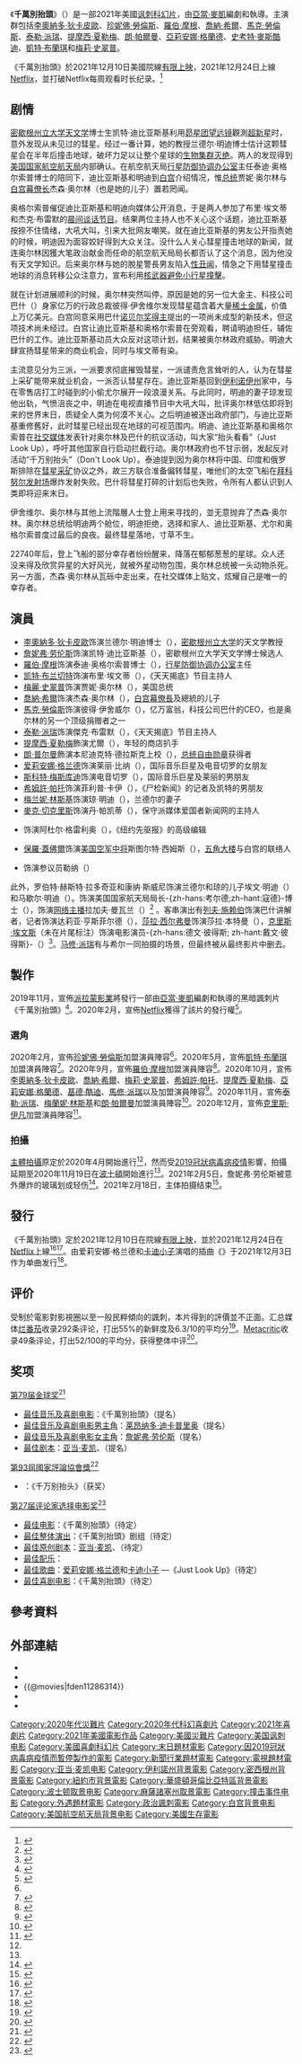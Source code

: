 {{NoteAT
|G1=Show
|G2=Movie
|T=zh-cn:不要抬头; zh-hant:千萬別抬頭;
|1=zh-cn:不要抬头; zh-hans:千万别抬头; zh-hant:千萬別抬頭;
|2=zh-cn:斯科特·梅斯库迪; zh-tw:史考特·麥斯酷迪
|3=zh-hans:巴什; zh-hant:貝許
|4=zh-hans:兰德尔·明迪; zh-hant:藍道·明迪
|5=zh-hans:兰德尔; zh-hant:藍道
|6=zh-hans:凯特·迪比亚斯基; zh-hant:凱特·狄比斯基
|7=zh-hans:迪比亚斯基; zh-hant:狄比斯基
|8=zh-hans:泰迪·奥格尔索普; zh-hant:泰迪·奧格索普
|9=zh-hans:奥格尔索普; zh-hant:奧格索普
|10=zh-hans:布里·埃文蒂; zh-hant:布莉·埃文提
|11=zh-hans:布里; zh-hant:布莉
|12=zh-hans:埃文蒂; zh-hant:埃文提
|13=zh-hans:贾妮·奥尔林; zh-hant:潔妮·歐林
|14=zh-hans:贾妮; zh-hant:潔妮
|15=zh-hans:奥尔林; zh-hant:歐林
|16=zh-hans:彼得·伊舍威尔; zh-hant:彼得·伊許威爾
|17=zh-hans:伊舍威尔; zh-hant:伊許威爾 
|18=zh-hans:莱丽·比纳; zh-hant:蕾莉·比納
|19=zh-hans:电音切罗; zh-hant:DJ切羅
|20=zh-hans:本尼迪克特·德拉斯克; zh-hant:班尼狄克·崔斯克
|21=zh-hans:菲利普; zh-hant:菲利浦
|22=zh-hans:阿杜尔·格雷利奥; zh-hant:亞度·葛里歐
|23=zh-hans:帕凯蒂; zh-hant:包凱堤
|24=zh-hans:天天揭底; zh-hant:每日爆料秀
}}
{{Infobox film
| name           = 千萬別抬頭
| original_name  = {{lang|en|''Don't Look Up''}}
| image          = Don't Look Up Poster.jpg
| caption        = 電影海報
| director       = [[亞當·麥凱|亞當·麥凱]]
| producer       = 亞當·麥凱<br/>凱文·梅賽克
| writer         = 亞當·麥凱
| story          = 亞當·麥凱<br/>{{le|大偉·斯洛達|David Sirota}}
| based_on       = 
| starring       = {{Plain list|
* [[李奧納多·狄卡皮歐|李奧納多·狄卡皮歐]]
* [[珍妮佛·勞倫斯|珍妮佛·勞倫斯]]
* [[羅伯·摩根|羅伯·摩根]]
* [[喬納·希爾|喬納·希爾]]
* [[馬克·勞倫斯|馬克·勞倫斯]]
* [[泰勒·派瑞|泰勒·派瑞]]
* [[提摩西·夏勒梅|提摩西·夏勒梅]]
* [[朗·帕爾曼|朗·帕爾曼]]
* [[亞莉安娜·格蘭德|亞莉安娜·格蘭德]]
* [[卡迪小子|斯科特·梅斯库迪]]
* [[凱特·布蘭琪|凱特·布蘭琪]]
* [[梅莉·史翠普|梅莉·史翠普]]
}}
| music          = {{le|尼可拉斯·布泰爾|Nicholas Britell}}
| cinematography = [[萊納斯·桑德格倫|萊納斯·桑德格倫]]
| editing        = {{le|漢克·考文|Hank Corwin}}
| studio         = {{lang|en|Hyperobject Industries}}
| distributor    = [[Netflix|Netflix]]
| released       = {{film date|2021|12|10|美國|2021|12|24|全球}}
| runtime        = 138分鐘
| country        = 美國
| language       = 英語
| budget         = 7500萬美元<ref>{{cite web|url=https://www.news18.com/news/buzz/dont-look-up-cast-has-everyone-convinced-netflixs-budget-limit-does-not-exist-4196150.html|title=Don't Look Up Cast Has Everyone Convinced Netflix's Budget Limit Does Not Exist|website=[[News18|News18]]|access-date=2021-09-29|archive-date=2021-09-29|archive-url=https://web.archive.org/web/20210929030603/https://www.news18.com/news/buzz/dont-look-up-cast-has-everyone-convinced-netflixs-budget-limit-does-not-exist-4196150.html|url-status=live}}</ref>
| gross          = 73萬美元<ref name="NUM">{{Cite The Numbers |id=Dont-Look-Up-(2021) |title= Don't Look Up (2021) |access-date=2021-12-26}}</ref>
| cn_name        = 不要抬头
| hk_name        = 千萬別抬頭
| tw_name        = 千萬別抬頭
| sg_name        = 千万别抬头
}}
《'''千萬別抬頭'''》（{{lang-en|''Don't Look Up''}}）是一部2021年美國[[讽刺|讽刺]][[科幻片|科幻片]]，由[[亞當·麥凱|亞當·麥凱]]編劇和執導。主演群包括[[李奧納多·狄卡皮歐|李奧納多·狄卡皮歐]]、[[珍妮佛·勞倫斯|珍妮佛·勞倫斯]]、[[羅伯·摩根|羅伯·摩根]]、[[喬納·希爾|喬納·希爾]]、[[馬克·勞倫斯|馬克·勞倫斯]]、[[泰勒·派瑞|泰勒·派瑞]]、[[提摩西·夏勒梅|提摩西·夏勒梅]]、[[朗·帕爾曼|朗·帕爾曼]]、[[亞莉安娜·格蘭德|亞莉安娜·格蘭德]]、[[基德·酷迪|史考特·麥斯酷迪]]、[[凱特·布蘭琪|凱特·布蘭琪]]和[[梅莉·史翠普|梅莉·史翠普]]。

《千萬別抬頭》於2021年12月10日美國院線[[有限上映|有限上映]]，2021年12月24日上線[[Netflix|Netflix]]，並打破Netflix每周观看时长纪录。<ref>{{cite news |title=《不要抬头》打破Netflix每周观看时长纪录 |url=https://cn.wsj.com/articles/%E4%B8%8D%E8%A6%81%E6%8A%AC%E5%A4%B4-%E6%89%93%E7%A0%B4netflix%E6%AF%8F%E5%91%A8%E8%A7%82%E7%9C%8B%E6%97%B6%E9%95%BF%E7%BA%AA%E5%BD%95-11641524147 |accessdate=2022-01-08 |archive-date=2022-01-08 |archive-url=https://web.archive.org/web/20220108074018/https://cn.wsj.com/articles/%E4%B8%8D%E8%A6%81%E6%8A%AC%E5%A4%B4-%E6%89%93%E7%A0%B4netflix%E6%AF%8F%E5%91%A8%E8%A7%82%E7%9C%8B%E6%97%B6%E9%95%BF%E7%BA%AA%E5%BD%95-11641524147 }}</ref>

== 剧情 ==
[[密歇根州立大学|密歇根州立大学]][[天文学|天文学]]博士生凯特·迪比亚斯基利用[[昴星团望远镜|昴星团望远镜]]觀測[[超新星|超新星]]时，意外发现从未见过的彗星。经过一番计算，她的教授兰德尔·明迪博士估计这颗彗星会在半年后撞击地球，破坏力足以让整个星球的[[生物集群灭绝|生物集群灭绝]]。两人的发现得到[[美国国家航空航天局|美国国家航空航天局]]内部确认。在航空航天局[[行星防御协调办公室|行星防御协调办公室]]主任泰迪·奥格尔索普博士的陪同下，迪比亚斯基和明迪到[[白宫|白宫]]介绍情况，惟[[美国总统|总统]]贾妮·奥尔林与[[白宫幕僚长|白宫幕僚长]]杰森·奥尔林（也是她的儿子）置若罔闻。

奥格尔索普催促迪比亚斯基和明迪向媒体公开消息，于是两人参加了布里·埃文蒂和杰克·布雷默的[[晨间新闻|晨间谈话节目]]。结果两位主持人也不关心这个话题，迪比亚斯基按捺不住情绪，大吼大叫，引来大批网友嘲笑。就在迪比亚斯基的男友公开指责她的时候，明迪因为面容姣好得到大众关注。没什么人关心彗星撞击地球的新闻，就连奥尔林因獲大笔政治献金而任命的航空航天局局长都否认了这个消息，因为他没有天文学知识。后来奥尔林与她的脫星警長男友陷入[[性丑闻|性丑闻]]，情急之下用彗星撞击地球的消息转移公众注意力，宣布利用[[核武器|核武器]][[避免小行星撞擊|避免小行星撞擊]]。

就在计划进展顺利的时候，奥尔林突然叫停，原因是她的另一位大金主、科技公司巴什（{{Lang|en|BASH}}）身家亿万的行政总裁彼得·伊舍维尔发现彗星蕴含着大量[[稀土金属|稀土金属]]，价值上万亿美元。白宫同意采用巴什[[諾貝爾獎得主列表|诺贝尔奖得主]]提出的一项尚未成型的新技术，但这项技术尚未经过{{tsl|en|scholarly peer review|学术同行评审}}。白宫让迪比亚斯基和奥格尔索普在旁观看，聘请明迪担任{{tsl|en|Science Advisor to the President|总统科学顾问}}，辅佐巴什的工作。迪比亚斯基动员大众反对这项计划，结果被奥尔林政府威胁。明迪大肆宣扬彗星带来的商业机会，同时与埃文蒂有染。

主流意见分为三派，一派要求彻底摧毁彗星，一派谴责危言耸听的人，认为在彗星上采矿能带来就业机会，一派否认彗星存在。迪比亚斯基回到[[伊利诺伊州|伊利诺伊州]]家中，与在零售店打工时碰到的小偷尤尔展开一段浪漫关系。与此同时，明迪的妻子琼发现他出轨，气愤沮丧之中，明迪在电视直播节目中大吼大叫，批评奥尔林低估即将到来的世界末日，质疑全人类为何漠不关心。之后明迪被逐出政府部门，与迪比亚斯基重修舊好，此时彗星已经出现在地球的可视范围内。明迪、迪比亚斯基和奥格尔索普在[[社交媒体|社交媒体]]发表针对奥尔林及巴什的抗议活动，叫大家“抬头看看”（Just Look Up），呼吁其他国家自行启动拦截行动。奥尔林政府也不甘示弱，发起反对活动“千万别抬头”（Don't Look Up）。泰迪提到因为奥尔林将中国、印度和俄罗斯排除在[[小行星採礦|彗星采矿]]协议之外，故三方联合准备偏转彗星，唯他们的太空飞船在[[拜科努尔发射场|拜科努尔发射场]]爆炸发射失败。巴什将彗星打碎的计划后也失败，令所有人都认识到人类即将迎来末日。

伊舍维尔、奥尔林与其他上流階層人士登上用来寻找{{tsl|en|Earth analog|类地行星}}的{{tsl|en|Sleeper ship|睡眠飞船}}，並无意抛弃了杰森·奥尔林。奥尔林总统给明迪两个舱位，明迪拒绝，选择和家人、迪比亚斯基、尤尔和奥格尔索普度过最后的良夜。最终彗星落地，寸草不生。

22740年后，登上飞船的部分幸存者纷纷醒来，降落在郁郁葱葱的星球。众人还没来得及欣赏异星的大好风光，就被外星动物包围，奥尔林总统被一头动物杀死。另一方面，杰森·奥尔林从瓦砾中走出来，在社交媒体上贴文，炫耀自己是唯一的幸存者。

== 演員 ==
{{Multiple image|perrow=2|total_width=250
| image1 = Leonardo Dicaprio Cannes 2019.jpg
| image2 = Jennifer Lawrence in 2016.jpg 
| footer = 电影由[[莱昂纳多·迪卡普里奥|莱昂纳多·迪卡普里奥]]（左）和[[詹妮弗·劳伦斯|詹妮弗·劳伦斯]]（右）主演，他们饰演发现这颗称为“-{zh-hans:地球杀手;zh-hant:行星殺手}-”的彗星的天文学家。
}}

<!--- 以片尾演职员表排列 --->
* [[李奧納多·狄卡皮歐|李奧納多·狄卡皮歐]]饰演兰德尔·明迪博士（{{lang|en|Dr. Randall Mindy}}），[[密歇根州立大学|密歇根州立大学]]的天文学教授
* [[詹妮弗·劳伦斯|詹妮弗·劳伦斯]]饰演凯特·迪比亚斯基（{{lang|en|Kate Dibiasky}}），密歇根州立大学天文学博士候选人
* [[羅伯·摩根|羅伯·摩根]]饰演泰迪·奥格尔索普博士（{{lang|en|Dr. Teddy Oglethorpe}}），[[行星防御协调办公室|行星防御协调办公室]]主任
* [[凯特·布兰切特|凯特·布兰切特]]饰演布里·埃文蒂（{{lang|en|Brie Evantee}}），《天天揭底》节目主持人
* [[梅麗·史翠普|梅麗·史翠普]]饰演贾妮·奥尔林（{{lang|en|Janie Orlean}}），美国总统
* [[喬納·希爾|喬納·希爾]]饰演杰森·奥尔林（{{lang|en|Jason Orlean}}），[[白宫幕僚長|白宫幕僚長]]及總統的儿子
* [[馬克·勞倫斯|馬克·勞倫斯]]饰演彼得·伊舍威尔（{{lang|en|Peter Isherwell}}），亿万富翁，科技公司巴什的CEO，也是奥尔林的另一个顶级捐赠者之一
* [[泰勒·派瑞|泰勒·派瑞]]饰演傑克·布雷默（{{lang|en|Jack Bremmer}}），《天天揭底》节目主持人
* [[提摩西·夏勒梅|提摩西·夏勒梅]]飾演尤爾（{{lang|en|Yule}}），年轻的商店扒手
* [[朗·普尔曼|朗·普尔曼]]飾演本尼迪克特·德拉斯克上校（{{lang|en|Colonel Benedict Drask}}），[[总统自由勋章|总统自由勋章]]获得者
* [[爱莉安娜·格兰德|爱莉安娜·格兰德]]饰演莱丽·比纳（{{lang|en|Riley Bina}}），国际音乐巨星及电音切罗的女朋友
* [[卡迪小子|斯科特·梅斯库迪]]饰演电音切罗（{{lang|en|DJ Chello}}），国际音乐巨星及莱丽的男朋友
* [[希姆許·帕托|希姆許·帕托]]饰演菲利普·卡伊（{{lang|en|Phillip Kaj}}），《尸检新闻》的记者及凯特的男朋友
* [[梅兰妮·林斯基|梅兰妮·林斯基]]饰演琼·明迪（{{lang|en|June Mindy}}），兰德尔的妻子
* [[麥克·切克里斯|麥克·切克里斯]]饰演丹·帕凯蒂（{{lang|en|Dan Pawketty}}），保守派媒体爱国者新闻网的主持人
* {{le|湯摩爾·席勒|Tomer Sisley}}饰演阿杜尔·格雷利奥（{{lang|en|Adul Grelio}}），《纽约先驱报》的高级编辑
* [[保羅·蓋佛爾|保羅·蓋佛爾]]饰演[[美国空军|美国空军]][[中将|中将]]斯图尔特·西姆斯（{{lang|en|Stuart Themes}}），[[五角大楼|五角大楼]]与白宫的联络人
* {{Le|罗伯特·乔伊|Robert Joy}}饰演参议员勒纳（{{lang|en|Congressman Tenant}}）

此外，罗伯特·赫斯特·拉多奇亚和康纳·斯威尼饰演兰德尔和琼的儿子埃文·明迪（{{lang|en|Evan Mindy}}）和马歇尔·明迪（{{lang|en|Marshall Mindy}}）。{{Le|海缇安·朴|Hettienne Park}}饰演美国国家航天局局长-{zh-hans:考尔德;zh-hant:寇德}-博士（{{lang|en|Dr. Calder}}），{{Le|伊沙恩·哈塔尔|Ishaan Khatter}}饰演[[网络主播|网络主播]]拉加夫·曼瓦兰（{{lang|en|Raghav Manavalan}}）<ref>{{cite news|url=https://indianexpress.com/article/entertainment/hollywood/ishaan-khatter-cameo-dont-look-up-leonardo-dicaprio-meryl-streep-7689570/|title=Ishaan Khatter teases cameo in Don't Look Up, can't believe he's in the same montage as Leonardo DiCaprio and 'GOAT' Meryl Streep|website=The Indian Express|date=December 25, 2021|accessdate=2022-01-03|archive-date=2022-01-07|archive-url=https://web.archive.org/web/20220107190323/https://indianexpress.com/article/entertainment/hollywood/ishaan-khatter-cameo-dont-look-up-leonardo-dicaprio-meryl-streep-7689570/}}</ref> 。客串演出有[[列夫·施赖伯|列夫·施赖伯]]饰演巴什讲解者，记者{{Le|阿什莉·班菲尔德|Ashleigh Banfield}}饰演达莉亚·亨斯菲尔德（{{lang|en|Dalia Hensfield}}），[[莎拉·席爾蔓|莎拉·西尔弗曼]]饰演莎拉·本特曼（{{lang|en|Sarah Benterman}}），[[克里斯·埃文斯|克里斯·埃文斯]]（未在片尾标注）饰演电影演员-{zh-hans:德文·彼得斯; zh-hant:戴文·彼得斯}-（{{lang|en|Devin Peters}}）<ref>{{Cite web|last=Kotiya|first=Shruti|date=2021-12-25|title='Don't Look Up': Surprise cameos in Netflix film|url=https://www.sportskeeda.com/pop-culture/don-t-look-up-surprise-cameos-netflix-film|url-status=live|access-date=2021-12-28|website=[[Sportskeeda|Sportskeeda]]|language=en-us|archive-date=2022-05-13|archive-url=https://web.archive.org/web/20220513084853/https://www.sportskeeda.com/pop-culture/don-t-look-up-surprise-cameos-netflix-film}}</ref>。[[马修·派瑞|马修·派瑞]]有与希尔一同拍摄的场景，但最终被从最终影片中删去。

== 製作 ==
2019年11月，宣佈[[派拉蒙影業|派拉蒙影業]]將發行一部由[[亞當·麥凱|亞當·麥凱]]編劇和執導的黑暗諷刺片《千萬別抬頭》<ref>{{cite web|first=Mike|last=Fleming Jr.|title=Adam McKay On New Paramount Film Deal, The Meteor Movie He’ll Next Helm & The Superhero As Cinema Argument|url=https://deadline.com/2019/11/adam-mckay-new-paramount-film-deal-hyper0bject-industries-meteor-movie-superhero-argument-scorsese-1202781204/|date=2019-11-08|website=[[Deadline_Hollywood|Deadline Hollywood]]|access-date=2020-10-14|archive-date=2019-11-15|archive-url=https://web.archive.org/web/20191115045133/https://deadline.com/2019/11/adam-mckay-new-paramount-film-deal-hyper0bject-industries-meteor-movie-superhero-argument-scorsese-1202781204/|dead-url=no}}</ref>。2020年2月，宣佈[[Netflix|Netflix]]獲得了該片的發行權<ref name="Netflixacquistion">{{cite web|first=Anthony|last=D'Alessandro|title=Netflix Takes Adam McKay Meteor Movie ‘Don’t Look Up’; Jennifer Lawrence To Star|url=https://deadline.com/2020/02/netflix-jennifer-lawrence-stars-in-adam-mckay-dont-look-up-movie-1202862654/|date=2020-02-19|website=Deadline Hollywood|access-date=2020-10-14|archive-date=2020-02-24|archive-url=https://web.archive.org/web/20200224093847/https://deadline.com/2020/02/netflix-jennifer-lawrence-stars-in-adam-mckay-dont-look-up-movie-1202862654/|dead-url=no}}</ref>。

=== 選角 ===
2020年2月，宣佈[[珍妮佛·勞倫斯|珍妮佛·勞倫斯]]加盟演員陣容<ref name="Netflixacquistion" />。2020年5月，宣佈[[凱特·布蘭琪|凱特·布蘭琪]]加盟演員陣容<ref>{{cite web|last=Sneider|first=Jeff|url=https://collider.com/cate-blanchett-jennifer-lawrence-adam-mckay-netflix-dont-look-up/|title=Exclusive: Cate Blanchett to Join Jennifer Lawrence in Adam McKay’s Netflix Movie|publisher=[[Collider_(網站)|Collider]]|date=2020-05-11|accessdate=2020-10-14|archive-date=2020-05-17|archive-url=https://web.archive.org/web/20200517051653/https://collider.com/cate-blanchett-jennifer-lawrence-adam-mckay-netflix-dont-look-up/|dead-url=no}}</ref>。2020年9月，宣佈[[羅伯·摩根|羅伯·摩根]]加盟演員陣容<ref>{{cite web|last=Kroll|first=Justin|url=https://deadline.com/2020/09/rob-morgan-jennifer-lawrence-in-adam-mckay-netflixs-dont-look-up-1234573801/|title=Rob Morgan Set To Co-Star Opposite Jennifer Lawrence in Adam McKay And Netflix’s ‘Don’t Look Up’|publisher=[[Deadline_Hollywood|Deadline Hollywood]]|date=2020-09-09|accessdate=2020-10-14|archive-date=2020-09-19|archive-url=https://web.archive.org/web/20200919032347/https://deadline.com/2020/09/rob-morgan-jennifer-lawrence-in-adam-mckay-netflixs-dont-look-up-1234573801/|dead-url=no}}</ref>。2020年10月，宣佈[[李奧納多·狄卡皮歐|李奧納多·狄卡皮歐]]、[[喬納·希爾|喬納·希爾]]、[[梅莉·史翠普|梅莉·史翠普]]、[[希姆許·帕托|希姆許·帕托]]、[[提摩西·夏勒梅|提摩西·夏勒梅]]、[[亞莉安娜·格蘭德|亞莉安娜·格蘭德]]、[[基德·酷迪|基德·酷迪]]、[[馬修·派瑞|馬修·派瑞]]以及{{le|湯摩爾·席勒|Tomer Sisley}}加盟演員陣容<ref name="2020Oct">{{cite web|last=Kit|first=Borys|url=https://www.hollywoodreporter.com/news/leonardo-dicaprio-meryl-streep-join-jennifer-lawrence-in-adam-mckays-dont-look-up|title=Leonardo DiCaprio, Meryl Streep Join Jennifer Lawrence in Adam McKay's 'Don’t Look Up'|publisher=[[The_Hollywood_Reporter|The Hollywood Reporter]]|date=2020-10-14|accessdate=2020-10-14|archive-date=2020-11-17|archive-url=https://web.archive.org/web/20201117102221/https://www.hollywoodreporter.com/news/leonardo-dicaprio-meryl-streep-join-jennifer-lawrence-in-adam-mckays-dont-look-up|dead-url=no}}</ref>。2020年11月，宣佈[[泰勒·派瑞|泰勒·派瑞]]、[[梅蘭妮·林斯基|梅蘭妮·林斯基]]和[[朗·帕爾曼|朗·帕爾曼]]加盟演員陣容<ref>{{cite web|url=https://www.hollywoodreporter.com/news/tyler-perry-melanie-lynskey-ron-perlman-join-adam-mckays-dont-look-up-exclusive?preview=true&preview_id=4095540|title=Tyler Perry, Melanie Lynskey, Ron Perlman Join Adam McKay's 'Don't Look Up' (Exclusive)|website=[[The_Hollywood_Reporter|The Hollywood Reporter]]|first=Borys|last=Kit|date=2020-11-20|accessdate=2020-11-20|archive-date=2020-11-20|archive-url=https://web.archive.org/web/20201120205503/https://www.hollywoodreporter.com/news/tyler-perry-melanie-lynskey-ron-perlman-join-adam-mckays-dont-look-up-exclusive?preview=true&preview_id=4095540|dead-url=no}}</ref>。2020年12月，宣佈[[克里斯·伊凡|克里斯·伊凡]]加盟演員陣容<ref>{{cite web|last=Kroll|first=Justin|url=https://deadline.com/2020/12/chris-evans-adam-mckays-netflix-1234653886/|title=Chris Evans Joins Adam McKay’s Next Movie For Netflix|access-date=2020-12-10|date=2020-12-10|work=[[Deadline_Hollywood|Deadline Hollywood]]|archive-date=2020-12-10|archive-url=https://web.archive.org/web/20201210215820/https://deadline.com/2020/12/chris-evans-adam-mckays-netflix-1234653886/|dead-url=no}}</ref>。

=== 拍攝 ===
[[主體拍攝|主體拍攝]]原定於2020年4月開始進行<ref name="Netflixacquistion" />，然而受[[2019冠狀病毒病疫情|2019冠狀病毒病疫情]]影響，拍攝延期至2020年11月19日在[[波士頓|波士頓]]開始進行<ref name="2020Oct" />。2021年2月5日，詹妮弗·劳伦斯被意外爆炸的玻璃划成轻伤<ref>{{cite web|last=Wilkinson|first=Joseph|url=https://www.nydailynews.com/snyde/ny-jennifer-lawrence-injured-dont-look-up-boston-20210206-aha5jtq56jbvnn7nh3z3ilkvli-story.html|title=Jennifer Lawrence injured on "Don't Look Up" set in Boston|access-date=2021-02-05|date=2021-02-05|work=New York Daily News|archive-date=2021-02-06|archive-url=https://web.archive.org/web/20210206004850/https://www.nydailynews.com/snyde/ny-jennifer-lawrence-injured-dont-look-up-boston-20210206-aha5jtq56jbvnn7nh3z3ilkvli-story.html|url-status=live}}</ref>。2021年2月18日，主体拍摄结束<ref>{{cite web|last=Slane|first=Kevin|url=https://www.boston.com/culture/entertainment/2021/02/18/dont-look-up-wraps-filming-boston|title="Don't Look Up" wraps filming after 3 months in Massachusetts|access-date=2021-02-18|date=2021-02-18|work=Boston.com|archive-date=2021-02-19|archive-url=https://web.archive.org/web/20210219035958/https://www.boston.com/culture/entertainment/2021/02/18/dont-look-up-wraps-filming-boston|url-status=live}}</ref>。

== 發行 ==
《千萬別抬頭》定於2021年12月10日在院線[[有限上映|有限上映]]，並於2021年12月24日在[[Netflix|Netflix]]上線<ref>{{cite web|title=Netflix Releases Dates for Leonardo DiCaprio and Jennifer Lawrence’s ‘Don’t Look Up,’ Jane Campion’s ‘The Power of the Dog’ and More|url=https://variety.com/2021/film/news/netflix-film-release-dates-dont-look-up-power-of-the-dog-1235046867/|magazine=[[Variety_(magazine)|Variety]]|first=Rebecca|last=Rubin|date=2021-08-23|access-date=2021-08-23|archive-date=2021-08-29|archive-url=https://web.archive.org/web/20210829200151/https://variety.com/2021/film/news/netflix-film-release-dates-dont-look-up-power-of-the-dog-1235046867/}}</ref><ref>{{cite web|title=Netflix Reveals Premiere Dates for Adam McKay’s ‘Don’t Look Up,’ Sandra Bullock Starrer ‘The Unforgivable,’ More Fall Movies|url=https://www.hollywoodreporter.com/movies/movie-news/netflix-movie-premiere-dates-fall-winter-2021-1235001704/|magazine=[[The_Hollywood_Reporter|The Hollywood Reporter]]|first=Ariana|last=Brockington|date=2021-08-23|access-date=2021-08-23|archive-date=2021-08-23|archive-url=https://web.archive.org/web/20210823210252/https://www.hollywoodreporter.com/movies/movie-news/netflix-movie-premiere-dates-fall-winter-2021-1235001704/}}</ref>。由爱莉安娜·格兰德和[[卡迪小子|卡迪小子]]演唱的插曲《{{le|Just Look Up|Just Look Up}}》于2021年12月3日作为单曲发行<ref>{{cite magazine|url=https://www.nme.com/news/music/ariana-grande-kid-cudi-collaboration-just-look-up-clip-listen-3098626%3fa|title=Hear Ariana Grande and Kid Cudi’s new collaboration, ‘Just Look Up’|last=Skinner|first=Tom|magazine=NME|date=2021-12-03|access-date=2021-12-14}}</ref>。

== 评价 ==
受制於電影對影視圈以至一般民粹傾向的諷刺，本片得到的評價並不正面。汇总媒体[[烂番茄|烂番茄]]收录292条评论，打出55%的新鲜度及6.3/10的平均分<ref>{{cite web |title=Don't Look Up |url=https://www.rottentomatoes.com/m/dont_look_up_2021 |website=Rotten Tomatoes |publisher=Fandango Media |accessdate=2021-12-31 |archive-date=2022-06-07 |archive-url=https://web.archive.org/web/20220607144638/https://www.rottentomatoes.com/m/dont_look_up_2021 }}</ref>。[[Metacritic|Metacritic]]收录49条评论，打出52/100的平均分，获得整体中评<ref>{{cite web |title=Don't Look Up |url=https://www.metacritic.com/movie/dont-look-up |website=Metacritic |publisher=Red Ventures |accessdate=2021-12-31 |archive-date=2022-06-05 |archive-url=https://web.archive.org/web/20220605024526/https://www.metacritic.com/movie/dont-look-up }}</ref>。

== 奖项 ==
;[[第79届金球奖|第79届金球奖]]<ref>{{cite web|url=https://variety.com/2021/film/news/golden-globes-nominations-list-nominees-1235129390/|title=Golden Globes 2022: The Complete Nominations List|website=Variety|first=Jordan|last=Moreau|date=2021-12-13|accessdate=2021-12-13|archive-date=2021-12-13|archive-url=https://web.archive.org/web/20211213173919/https://variety.com/2021/film/news/golden-globes-nominations-list-nominees-1235129390/}}</ref>
*[[金球獎最佳音樂及喜劇電影|最佳音乐及喜剧电影]]：《千萬別抬頭》（提名）
*[[金球獎最佳音樂及喜劇類電影男主角|最佳音乐及喜剧电影男主角]]：[[莱昂纳多·迪卡普里奥|莱昂纳多·迪卡普里奥]]（提名）
*[[金球獎最佳音樂及喜劇類電影女主角|最佳音乐及喜剧电影女主角]]：[[詹妮弗·劳伦斯|詹妮弗·劳伦斯]]（提名）
*[[金球獎最佳劇本|最佳剧本]]：[[亚当·麦凯|亚当·麦凯]]、{{le|大卫·西罗塔|David Sirota}}（提名）

;[[第93屆國家評論協會獎|第93屆國家評論協會獎]]<ref>{{cite web|url=https://www.indiewire.com/2021/12/national-board-of-review-winners-2021-licorice-pizza-1234682925/|title=National Board of Review Winners 2021: ‘Licorice Pizza’ Takes Best Picture and Best Director|website=IndieWire|first=Zack|last=Sharf|date=2021-12-02|access-date=2021-12-03|archive-date=2021-12-02|archive-url=https://web.archive.org/web/20211202193613/https://www.indiewire.com/2021/12/national-board-of-review-winners-2021-licorice-pizza-1234682925/|url-status=live}}</ref>
*{{link-en|国家评论协会年度十佳电影|National Board of Review: Top Ten Films|年度十佳电影}}：《千万别抬头》（获奖）

;[[第27届评论家选择电影奖|第27届评论家选择电影奖]]<ref>{{cite web|url=https://deadline.com/2021/12/critics-choice-awards-film-nominations-2022-1234889884/|title=Critics Choice Awards Film Nominations Led By ‘Belfast’ And ‘West Side Story’|website=Deadline Hollywood|first=Pete|last=Hammond|date=2021-12-13|accessdate=2021-12-13|archive-date=2021-12-19|archive-url=https://web.archive.org/web/20211219100808/https://deadline.com/2021/12/critics-choice-awards-film-nominations-2022-1234889884/}}</ref>
*[[評論家選擇電影獎最佳電影|最佳电影]]：《千萬別抬頭》（待定）
*[[評論家選擇電影獎最佳整體演出|最佳整体演出]]：《千萬別抬頭》剧组（待定）
*[[評論家選擇電影獎最佳劇本|最佳原创剧本]]：[[亚当·麦凯|亚当·麦凯]]、{{le|大卫·西罗塔|David Sirota}}（待定）
*[[評論家選擇電影獎最佳電影配樂|最佳配乐]]：{{le|尼古拉斯·布里特尔|Nicholas Britell}}
*[[評論家選擇電影獎最佳電影原創歌曲|最佳歌曲]]：[[爱莉安娜·格兰德|爱莉安娜·格兰德]]和[[卡迪小子|卡迪小子]] —《Just Look Up》（待定）
*[[評論家選擇電影獎最佳喜劇電影|最佳喜剧电影]]：《千萬別抬頭》（待定）

== 參考資料 ==
{{Reflist|30em}}

== 外部連結 ==
* {{Imdb title|11286314}}
* {{mojo title|11286314}}
* {{@movies|fden11286314}}
* {{Mtime|267122}}
* {{douban|34884712}}

{{Adam McKay}}
{{Netflix已上映電影與紀錄片}}
{{DEFAULTSORT:Don't Look Up}}
[[Category:2020年代災難片|Category:2020年代災難片]]
[[Category:2020年代科幻喜劇片|Category:2020年代科幻喜劇片]]
[[Category:2021年喜劇片|Category:2021年喜劇片]]
[[Category:2021年美國電影作品|Category:2021年美國電影作品]]
[[Category:美國災難片|Category:美國災難片]]
[[Category:美国讽刺电影|Category:美国讽刺电影]]
[[Category:美國喜劇科幻片|Category:美國喜劇科幻片]]
[[Category:末日題材電影|Category:末日題材電影]]
[[Category:因2019冠狀病毒病疫情而暫停製作的電影|Category:因2019冠狀病毒病疫情而暫停製作的電影]]
[[Category:新聞行業題材電影|Category:新聞行業題材電影]]
[[Category:電視題材電影|Category:電視題材電影]]
[[Category:亚当·麦凯电影|Category:亚当·麦凯电影]]
[[Category:伊利諾州背景電影|Category:伊利諾州背景電影]]
[[Category:密西根州背景電影|Category:密西根州背景電影]]
[[Category:紐約市背景電影|Category:紐約市背景電影]]
[[Category:華盛頓哥倫比亞特區背景電影|Category:華盛頓哥倫比亞特區背景電影]]
[[Category:波士顿取景电影|Category:波士顿取景电影]]
[[Category:麻薩諸塞州取景電影|Category:麻薩諸塞州取景電影]]
[[Category:撞击事件电影|Category:撞击事件电影]]
[[Category:外遇題材電影|Category:外遇題材電影]]
[[Category:政治諷刺電影|Category:政治諷刺電影]]
[[Category:白宫背景电影|Category:白宫背景电影]]
[[Category:美国航空航天局背景电影|Category:美国航空航天局背景电影]]
[[Category:美國生存電影|Category:美國生存電影]]